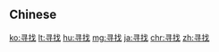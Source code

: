 {{also|尋找}}
==Chinese==
{{zh-see|尋找}}

[[ko:寻找]]
[[lt:寻找]]
[[hu:寻找]]
[[mg:寻找]]
[[ja:寻找]]
[[chr:寻找]]
[[zh:寻找]]